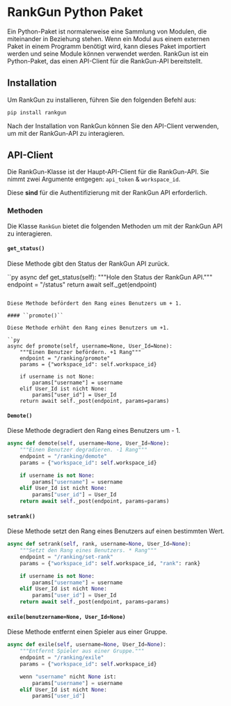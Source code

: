 


# RankGun Python Paket

<Callout type="info" emoji="🤓">
Ein Python-Paket ist normalerweise eine Sammlung von Modulen, die miteinander in Beziehung stehen. Wenn ein Modul aus einem externen Paket in einem Programm benötigt wird, kann dieses Paket importiert werden und seine Module können verwendet werden. RankGun ist ein Python-Paket, das einen API-Client für die RankGun-API bereitstellt.
</Callout>

## Installation

Um RankGun zu installieren, führen Sie den folgenden Befehl aus:

```cmd
pip install rankgun
```

Nach der Installation von RankGun können Sie den API-Client verwenden, um mit der RankGun-API zu interagieren.

## API-Client

Die RankGun-Klasse ist der Haupt-API-Client für die RankGun-API. Sie nimmt zwei Argumente entgegen: ``api_token`` & ``workspace_id``.

Diese **sind** für die Authentifizierung mit der RankGun API erforderlich.

### Methoden

Die Klasse ``RankGun`` bietet die folgenden Methoden um mit der RankGun API zu interagieren.

#### ``get_status()``

Diese Methode gibt den Status der RankGun API zurück.

``py
async def get_status(self):
    """Hole den Status der RankGun API."""
    endpoint = "/status"
    return await self._get(endpoint)
```

Diese Methode befördert den Rang eines Benutzers um + 1.

#### ``promote()``

Diese Methode erhöht den Rang eines Benutzers um +1.

``py
async def promote(self, username=None, User_Id=None):
    """Einen Benutzer befördern. +1 Rang"""
    endpoint = "/ranking/promote"
    params = {"workspace_id": self.workspace_id}

    if username is not None:
        params["username"] = username
    elif User_Id ist nicht None:
        params["user_id"] = User_Id
    return await self._post(endpoint, params=params)

```


#### ``Demote()``

Diese Methode degradiert den Rang eines Benutzers um - 1.

```py
async def demote(self, username=None, User_Id=None):
    """Einen Benutzer degradieren. -1 Rang"""
    endpoint = "/ranking/demote"
    params = {"workspace_id": self.workspace_id}

    if username is not None:
        params["username"] = username
    elif User_Id ist nicht None:
        params["user_id"] = User_Id
    return await self._post(endpoint, params=params)
```

#### ``setrank()``

Diese Methode setzt den Rang eines Benutzers auf einen bestimmten Wert.

```py
async def setrank(self, rank, username=None, User_Id=None):
    """Setzt den Rang eines Benutzers. * Rang"""
    endpoint = "/ranking/set-rank"
    params = {"workspace_id": self.workspace_id, "rank": rank}

    if username is not None:
        params["username"] = username
    elif User_Id ist nicht None:
        params["user_id"] = User_Id
    return await self._post(endpoint, params=params)

```

#### ``exile(benutzername=None, User_Id=None)``

Diese Methode entfernt einen Spieler aus einer Gruppe.

```py
async def exile(self, username=None, User_Id=None):
    """Entfernt Spieler aus einer Gruppe."""
    endpoint = "/ranking/exile"
    params = {"workspace_id": self.workspace_id}

    wenn "username" nicht None ist:
        params["username"] = username
    elif User_Id ist nicht None:
        params["user_id"]
```